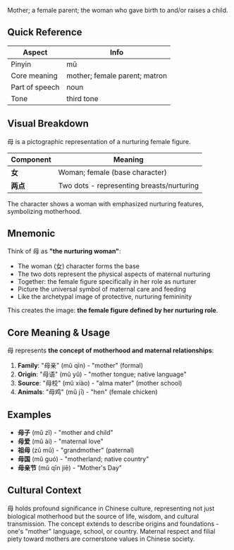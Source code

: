 Mother; a female parent; the woman who gave birth to and/or raises a child.

## Quick Reference

| Aspect         | Info                          |
| -------------- | ----------------------------- |
| Pinyin         | mǔ                            |
| Core meaning   | mother; female parent; matron |
| Part of speech | noun                          |
| Tone           | third tone                    |

## Visual Breakdown

母 is a pictographic representation of a nurturing female figure.

| Component | Meaning                                   |
| --------- | ----------------------------------------- |
| **女**    | Woman; female (base character)            |
| **两点**  | Two dots - representing breasts/nurturing |

The character shows a woman with emphasized nurturing features, symbolizing motherhood.

## Mnemonic

Think of 母 as **"the nurturing woman"**:

- The woman (女) character forms the base
- The two dots represent the physical aspects of maternal nurturing
- Together: the female figure specifically in her role as nurturer
- Picture the universal symbol of maternal care and feeding
- Like the archetypal image of protective, nurturing femininity

This creates the image: **the female figure defined by her nurturing role**.

## Core Meaning & Usage

母 represents **the concept of motherhood and maternal relationships**:

1. **Family**: "母亲" (mǔ qīn) - "mother" (formal)
2. **Origin**: "母语" (mǔ yǔ) - "mother tongue; native language"
3. **Source**: "母校" (mǔ xiào) - "alma mater" (mother school)
4. **Animals**: "母鸡" (mǔ jī) - "hen" (female chicken)

## Examples

- **母子** (mǔ zǐ) - "mother and child"
- **母爱** (mǔ ài) - "maternal love"
- **祖母** (zǔ mǔ) - "grandmother" (paternal)
- **母国** (mǔ guó) - "motherland; native country"
- **母亲节** (mǔ qīn jiē) - "Mother's Day"

## Cultural Context

母 holds profound significance in Chinese culture, representing not just biological motherhood but
the source of life, wisdom, and cultural transmission. The concept extends to describe origins and
foundations - one's "mother" language, school, or country. Maternal respect and filial piety toward
mothers are cornerstone values in Chinese society.
